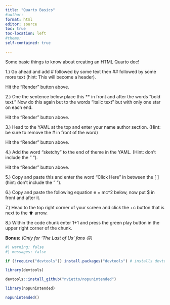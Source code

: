 ```yaml
---
title: "Quarto Basics"
#author: 
format: html
editor: source
toc: true
toc-location: left
#theme: 
self-contained: true

---
```




Some basic things to know about creating an HTML Quarto doc! 


1.) Go ahead and add # followed by some text then ## followed by some more text (hint: This will become a header).  






Hit the "Render" button above.

2.) One the sentence below place this ** in front and after the words "bold text." Now do this again but to the words "italic text" but with only one star on each end.  





Hit the "Render" button above.


3.) Head to the YAML at the top and enter your name author section. (Hint: be sure to remove the # in front of the word)





Hit the "Render" button above.  


4.) Add the word "sketchy" to the end of theme in the YAML. (Hint: don't include the " "). 




Hit the "Render" button above.


5.) Copy and paste this [ ](https://quarto.org/docs/output-formats/html-themes.html) and enter the word "Click Here" in between the [ ] (hint: don't include the " ").






6.) Copy and paste the following equation e = mc^2 below, now put $ in front and after it. 





7.) Head to the top right corner of your screen and click the +c button that is next to the ⬆️ arrow. 






8.) Within the code chunk enter 1+1 and press the green play button in the upper right corner of the chunk.





**Bonus:** *(Only for 'The Last of Us' fans 🙃)*


```r
#| warning: false
#| messages: false

if (!require("devtools")) install.packages("devtools") # installs devtools if you don't have it

library(devtools)  

devtools::install_github("nvietto/nopunintended") 

library(nopunintended)

nopunintended()


```

